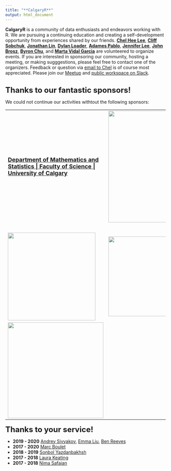 ```yaml
---
title: "**CalgaryR**"
output: html_document
---
```



**CalgaryR** is a community of data enthusiasts and endeavors working with R.  We are pursuing a continuing education and creating a self-development opportunity from experiences shared by our friends.  **[Chel Hee Lee](https://www.linkedin.com/in/gnustats/){target="_blank"}**, **[Cliff Sobchuk](https://www.linkedin.com/in/cliff-sobchuk/){target="_blank"}**, **[Jonathan Lin](https://github.com/jonlinca){target="_blank"}**, **[Dylan Loader](https://www.linkedin.com/in/dylan-loader/){target="_blank"}**, **[Adames Pablo](https://www.linkedin.com/in/adames-pablo-87149711/){target="_blank"}**, **[Jennifer Lee](https://www.linkedin.com/in/jenniferleelibrarian/?originalSubdomain=ca){target="_blank"}**, **[John Brosz](https://www.linkedin.com/in/john-brosz-65b4565/?originalSubdomain=ca){target="_blank"}**, **[Byron Chu](https://www.linkedin.com/in/byron-chu/?originalSubdomain=ca){target="_blank"}**, and **[Marta Vidal Garcia](http://marta-vidal-garcia.weebly.com/)**  are volunteered to organize events.   If you are interested in sponsoring our community, hosting a meeting, or making sugggestions, please feel free to contact one of the organizers.   Feedback or question via [email to Chel](mailto:imstatsbee@gmail.com) is of course most appreciated.  Please join our [Meetup](https://www.meetup.com/Calgary-R-User-Group/){target="_blank"} and  [public workspace on Slack](https://yyc-r.slack.com/){target="_blank"}.

<br>
**<font size=5>Thanks to our fantastic sponsors!</font>**  

We could not continue our activities withtout the following sponsors:

<!-- 
[![](./img/dccm.png){width=300px}](https://cumming.ucalgary.ca/labs/calgary-critical-care-research-network/){target="_blank"} 
&nbsp;&nbsp;&nbsp;&nbsp;&nbsp;&nbsp;
-->

<table>
<tr>
<td width="350">
<font size="4">  <b>[Department of Mathematics and Statistics | Faculty of Science | University of Calgary](http://math.ucalgary.ca/){target="_blank"}</b>  </font> 
</td>
<td width="350">
[![](./img/ucchi.jpg){width=350px}](https://cumming.ucalgary.ca/centres/centre-health-informatics){target="_blank"}
</td>
<td width="350">
[![](./img/RConsortium_Horizontal_Pantone.png){width=290px}](https://www.r-consortium.org/){target="_blank"}
</td>
</tr>


<tr> <td> &nbsp; </td> <td> </td> <td> </td> </tr>

<tr>
<td>
[![](./img/webhorizfulllarge.png){width=275px}](https://www.pims.math.ca/){target="_blank"}
</td>
<td>
[![](./img/cenovus.png){width=250px}](https://www.cenovus.com/){target="_blank"}
<!-- [![](./img/medlior.png){width=275px}](https://www.medlior.com/?doing_wp_cron=1580355585.6735188961029052734375){target="_blank"} -->
</td>
<td>
<!-- [![](./img/viewpointgroup.png){width=350px}](https://www.viewpointresearch.ca/){target="_blank"} -->
<!-- [![](./img/cybera.png){width=300px}](https://www.cybera.ca/){target="_blank"} -->
</td>
</tr>

<tr>
<td>
[![](./img/ucbc.png){width=300px}](https://obrieniph.ucalgary.ca/research/centres-programs-research-groups-and-units/biostatistics-centre-ucbc){target="_blank"}
</td>
<td>
</td>
<td></td>
</tr>
</table>









**<font size=5>Thanks to your service!</font>**  

+ **2019 - 2020** [Andrey Sivyakov](https://www.linkedin.com/in/andrey-sivyakov-030394114/){target="_blank"}, [Emma Liu](https://www.linkedin.com/in/emma-yizhou-liu-7a8b3242/){target="_blank"}, [Ben Reeves](https://www.linkedin.com/in/benjamin-reeves-91566767/){target="_blank"}
+ **2017 - 2020** [Marc Boulet](https://www.linkedin.com/in/marc-boulet-5bb87023/){target="_blank"}
+ **2018 - 2019** [Sonbol Yazdanbakhsh](https://www.linkedin.com/in/sonbol-yazdanbakhsh-ph-d-99502735/){target="_blank"}
+ **2017 - 2018** [Laura Keating](https://www.linkedin.com/in/laurakeating/){target="_blank"} 
+ **2017 - 2018** [Nima Safaian](https://www.linkedin.com/in/nimasafaian/){target="_blank"}
